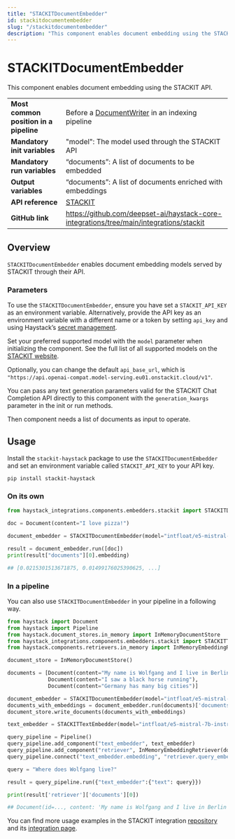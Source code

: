 ```yaml
---
title: "STACKITDocumentEmbedder"
id: stackitdocumentembedder
slug: "/stackitdocumentembedder"
description: "This component enables document embedding using the STACKIT API."
---
```


# STACKITDocumentEmbedder

This component enables document embedding using the STACKIT API.

|                                        |                                                                                           |
| -------------------------------------- | ----------------------------------------------------------------------------------------- |
| **Most common position in a pipeline** | Before a [DocumentWriter](../writers/documentwriter.mdx) in an indexing pipeline                   |
| **Mandatory init variables**           | "model": The model used through the STACKIT API                                           |
| **Mandatory run variables**            | “documents”: A list of documents to be embedded                                           |
| **Output variables**                   | “documents”: A list of documents enriched with embeddings                                 |
| **API reference**                      | [STACKIT](/reference/integrations-stackit)                                                       |
| **GitHub link**                        | https://github.com/deepset-ai/haystack-core-integrations/tree/main/integrations/stackit |

## Overview

`STACKITDocumentEmbedder` enables document embedding models served by STACKIT through their API.

### Parameters

To use the `STACKITDocumentEmbedder`, ensure you have set a `STACKIT_API_KEY` as an environment variable. Alternatively, provide the API key as an environment variable with a different name or a token by setting `api_key` and using Haystack’s [secret management](../../concepts/secret-management.mdx).

Set your preferred supported model with the `model` parameter when initializing the component. See the full list of all supported models on the [STACKIT website](https://docs.stackit.cloud/stackit/en/models-licenses-319914532.html).

Optionally, you can change the default `api_base_url`, which is `"https://api.openai-compat.model-serving.eu01.onstackit.cloud/v1"`.

You can pass any text generation parameters valid for the STACKIT Chat Completion API directly to this component with the `generation_kwargs` parameter in the init or run methods.

Then component needs a list of documents as input to operate.

## Usage

Install the `stackit-haystack` package to use the `STACKITDocumentEmbedder` and set an environment variable called `STACKIT_API_KEY` to your API key.

```shell
pip install stackit-haystack
```

### On its own

```python
from haystack_integrations.components.embedders.stackit import STACKITDocumentEmbedder

doc = Document(content="I love pizza!")

document_embedder = STACKITDocumentEmbedder(model="intfloat/e5-mistral-7b-instruct")

result = document_embedder.run([doc])
print(result["documents"][0].embedding)

## [0.0215301513671875, 0.01499176025390625, ...]
```

### In a pipeline

You can also use `STACKITDocumentEmbedder` in your pipeline in a following way.

```python
from haystack import Document
from haystack import Pipeline
from haystack.document_stores.in_memory import InMemoryDocumentStore
from haystack_integrations.components.embedders.stackit import STACKITTextEmbedder, STACKITDocumentEmbedder
from haystack.components.retrievers.in_memory import InMemoryEmbeddingRetriever

document_store = InMemoryDocumentStore()

documents = [Document(content="My name is Wolfgang and I live in Berlin"),
             Document(content="I saw a black horse running"),
             Document(content="Germany has many big cities")]

document_embedder = STACKITDocumentEmbedder(model="intfloat/e5-mistral-7b-instruct")
documents_with_embeddings = document_embedder.run(documents)['documents']
document_store.write_documents(documents_with_embeddings)

text_embedder = STACKITTextEmbedder(model="intfloat/e5-mistral-7b-instruct")

query_pipeline = Pipeline()
query_pipeline.add_component("text_embedder", text_embedder)
query_pipeline.add_component("retriever", InMemoryEmbeddingRetriever(document_store=document_store))
query_pipeline.connect("text_embedder.embedding", "retriever.query_embedding")

query = "Where does Wolfgang live?"

result = query_pipeline.run({"text_embedder":{"text": query}})

print(result['retriever']['documents'][0])

## Document(id=..., content: 'My name is Wolfgang and I live in Berlin', score: ...)
```

You can find more usage examples in the STACKIT integration [repository](https://github.com/deepset-ai/haystack-core-integrations/tree/main/integrations/stackit/examples) and its [integration page](https://haystack.deepset.ai/integrations/stackit).
